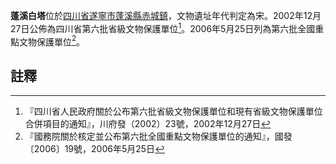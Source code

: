 {{msg:四川省文物保護單位
|名稱 = 蓬溪白塔
|編號 = 40
|圖片 = 
|級別 = S6
|分類 = 
|時代 = [[宋代|宋代]]
|地点 = [[四川省|四川省]][[遂寧市|遂寧市]][[蓬溪縣|蓬溪縣]][[赤城鎮|赤城鎮]]
|坐標 =
|登錄 = 2002年12月27日
}}
{{msg:四川省文物保護單位
|名稱 = 鷲峰寺塔
|編號 = 702
|圖片 = 
|級別 = 106
|分類 = 
|時代 = 宋
|地点 = [[四川省|四川省]][[蓬溪縣|蓬溪縣]]
|坐標 =
|登錄 = 2006年5月25日
}}
'''蓬溪白塔'''位於[[四川省|四川省]][[遂寧市|遂寧市]][[蓬溪縣|蓬溪縣]][[赤城鎮|赤城鎮]]，文物遺址年代判定為宋。2002年12月27日公佈為四川省第六批省級文物保護單位<ref>『四川省人民政府關於公布第六批省級文物保護單位和現有省級文物保護單位合併項目的通知』，川府發（2002）23號，2002年12月27日</ref>。2006年5月25日列為第六批全國重點文物保護單位<ref>『國務院關於核定並公布第六批全國重點文物保護單位的通知』，國發〔2006〕19號，2006年5月25日</ref>。
==註釋==
{{reflist}}
{{文物保護單位小作品}}
{{四川全国重点文物保护单位}}